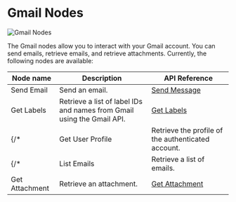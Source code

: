 # Gmail Nodes


<Image src={gmailCurrentNodes} alt='Gmail Nodes' width={1200} />

The Gmail nodes allow you to interact with your Gmail account. You can send emails, retrieve emails, and retrieve
attachments. Currently, the following nodes are available:

| Node name        | Description                                        | API Reference                                                                                         |
| ---------------- | -------------------------------------------------- | ----------------------------------------------------------------------------------------------------- |
| Send Email       | Send an email.                                     | [Send Message](https://developers.google.com/gmail/api/v1/reference/users/messages/send)              |
| Get Labels       | Retrieve a list of label IDs and names from Gmail using the Gmail API. | [Get Labels](https://developers.google.com/gmail/api/reference/rest/v1/users.labels/get) |
{/* | Get User Profile | Retrieve the profile of the authenticated account. | [Get Profile](https://developers.google.com/gmail/api/v1/reference/users/getProfile)                  | */}
{/* | List Emails      | Retrieve a list of emails.                         | [List Messages](https://developers.google.com/gmail/api/v1/reference/users/messages/list)             |
| Get Attachment   | Retrieve an attachment.                            | [Get Attachment](https://developers.google.com/gmail/api/v1/reference/users/messages/attachments/get) | */}
